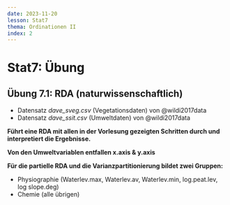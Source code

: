 ```yaml
---
date: 2023-11-20
lesson: Stat7
thema: Ordinationen II
index: 2
---
```


# Stat7: Übung

## Übung 7.1: RDA (naturwissenschaftlich)

- Datensatz *dave_sveg.csv* (Vegetationsdaten) von @wildi2017data
- Datensatz *dave_ssit.csv* (Umweltdaten) von @wildi2017data

**Führt eine RDA mit allen in der Vorlesung gezeigten Schritten durch und interpretiert die Ergebnisse.**

**Von den Umweltvariablen entfallen x.axis & y.axis**

**Für die partielle RDA und die Varianzpartitionierung bildet zwei Gruppen:**

- Physiographie (Waterlev.max, Waterlev.av, Waterlev.min, log.peat.lev, log slope.deg)
- Chemie (alle übrigen)
